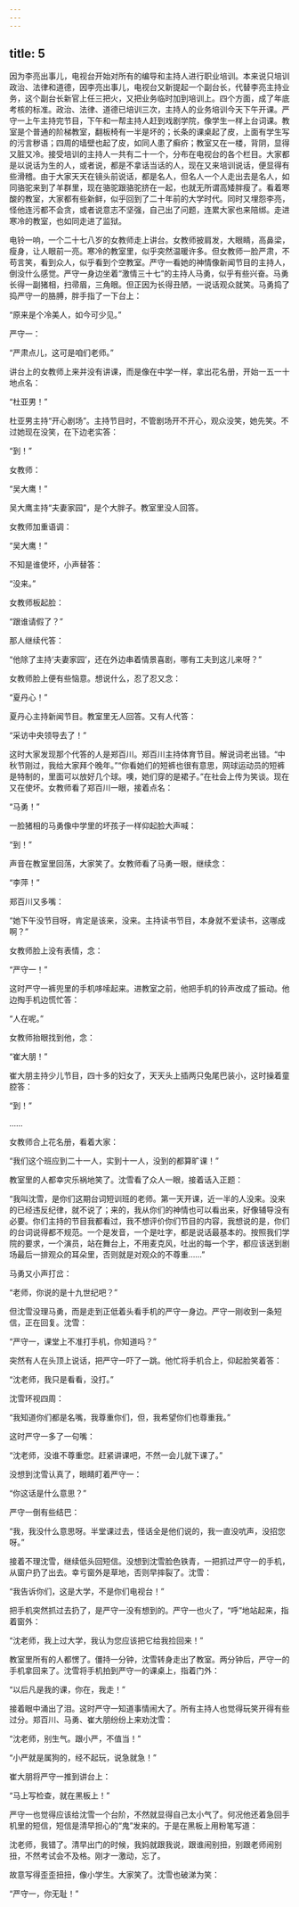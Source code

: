 ```yaml
---
---
---
```

title: 5
---




因为李亮出事儿，电视台开始对所有的编导和主持人进行职业培训。本来说只培训政治、法律和道德，因李亮出事儿，电视台又新提起一个副台长，代替李亮主持业务，这个副台长新官上任三把火，又把业务临时加到培训上。四个方面，成了年底考核的标准。政治、法律、道德已培训三次，主持人的业务培训今天下午开课。严守一上午主持完节目，下午和一帮主持人赶到戏剧学院，像学生一样上台词课。教室是个普通的阶梯教室，翻板椅有一半是坏的；长条的课桌起了皮，上面有学生写的污言秽语；四周的墙壁也起了皮，如同人患了癣疥；教室又在一楼，背阴，显得又脏又冷。接受培训的主持人一共有二十一个，分布在电视台的各个栏目。大家都是以说话为生的人，或者说，都是不拿话当话的人，现在又来培训说话，便显得有些滑稽。由于大家天天在镜头前说话，都是名人，但名人一个人走出去是名人，如同骆驼来到了羊群里，现在骆驼跟骆驼挤在一起，也就无所谓高矮胖瘦了。看着寒酸的教室，大家都有些新鲜，似乎回到了二十年前的大学时代。同时又埋怨李亮，怪他连污都不会贪，或者说意志不坚强，自己出了问题，连累大家也来陪绑。走进寒冷的教室，也如同走进了监狱。

电铃一响，一个二十七八岁的女教师走上讲台。女教师披肩发，大眼睛，高鼻梁，瘦身，让人眼前一亮。寒冷的教室里，似乎突然温暖许多。但女教师一脸严肃，不苟言笑，看到众人，似乎看到个空教室。严守一看她的神情像新闻节目的主持人，倒没什么感觉。严守一身边坐着“激情三十七”的主持人马勇，似乎有些兴奋。马勇长得一副猪相，扫帚眉，三角眼。但正因为长得丑陋，一说话观众就笑。马勇捣了捣严守一的胳膊，胖手指了一下台上：

“原来是个冷美人，如今可少见。”

严守一：

“严肃点儿，这可是咱们老师。”

讲台上的女教师上来并没有讲课，而是像在中学一样，拿出花名册，开始一五一十地点名：

“杜亚男！”

杜亚男主持“开心剧场”。主持节目时，不管剧场开不开心，观众没笑，她先笑。不过她现在没笑，在下边老实答：

“到！”

女教师：

“吴大鹰！”

吴大鹰主持“夫妻家园”，是个大胖子。教室里没人回答。

女教师加重语调：

“吴大鹰！”

不知是谁使坏，小声替答：

“没来。”

女教师板起脸：

“跟谁请假了？”

那人继续代答：

“他除了主持‘夫妻家园’，还在外边串着情景喜剧，哪有工夫到这儿来呀？”

女教师脸上便有些恼意。想说什么，忍了忍又念：

“夏丹心！”

夏丹心主持新闻节目。教室里无人回答。又有人代答：

“采访中央领导去了！”

这时大家发现那个代答的人是郑百川。郑百川主持体育节目。解说词老出错。“中秋节刚过，我给大家拜个晚年。”“你看她们的短裤也很有意思，网球运动员的短裤是特制的，里面可以放好几个球。噢，她们穿的是裙子。”在社会上传为笑谈。现在又在使坏。女教师看了郑百川一眼，接着点名：

“马勇！”

一脸猪相的马勇像中学里的坏孩子一样仰起脸大声喊：

“到！”

声音在教室里回荡，大家笑了。女教师看了马勇一眼，继续念：

“李萍！”

郑百川又多嘴：

“她下午没节目呀，肯定是该来，没来。主持读书节目，本身就不爱读书，这哪成啊？”

女教师脸上没有表情，念：

“严守一！”

这时严守一裤兜里的手机哆嗦起来。进教室之前，他把手机的铃声改成了振动。他边掏手机边慌忙答：

“人在呢。”

女教师抬眼找到他，念：

“崔大朋！”

崔大朋主持少儿节目，四十多的妇女了，天天头上插两只兔尾巴装小，这时操着童腔答：

“到！”

……

女教师合上花名册，看着大家：

“我们这个班应到二十一人，实到十一人，没到的都算旷课！”

教室里的人都幸灾乐祸地笑了。沈雪看了众人一眼，接着话入正题：

“我叫沈雪，是你们这期台词短训班的老师。第一天开课，近一半的人没来。没来的已经违反纪律，就不说了；来的，我从你们的神情也可以看出来，好像辅导没有必要。你们主持的节目我都看过，我不想评价你们节目的内容，我想说的是，你们的台词说得都不规范。一个是发音，一个是吐字，都是说话最基本的。按照我们学院的要求，一个演员，站在舞台上，不用麦克风，吐出的每一个字，都应该送到剧场最后一排观众的耳朵里，否则就是对观众的不尊重……”

马勇又小声打岔：

“老师，你说的是十九世纪吧？”

但沈雪没理马勇，而是走到正低着头看手机的严守一身边。严守一刚收到一条短信，正在回复。沈雪：

“严守一，课堂上不准打手机，你知道吗？”

突然有人在头顶上说话，把严守一吓了一跳。他忙将手机合上，仰起脸笑着答：

“沈老师，我只是看看，没打。”

沈雪环视四周：

“我知道你们都是名嘴，我尊重你们，但，我希望你们也尊重我。”

这时严守一多了一句嘴：

“沈老师，没谁不尊重您。赶紧讲课吧，不然一会儿就下课了。”

没想到沈雪认真了，眼睛盯着严守一：

“你这话是什么意思？”

严守一倒有些结巴：

“我，我没什么意思呀。半堂课过去，怪话全是他们说的，我一直没吭声，没招您呀。”

接着不理沈雪，继续低头回短信。没想到沈雪脸色铁青，一把抓过严守一的手机，从窗户扔了出去。幸亏窗外是草地，否则早摔裂了。沈雪：

“我告诉你们，这是大学，不是你们电视台！”

把手机突然抓过去扔了，是严守一没有想到的。严守一也火了，“呼”地站起来，指着窗外：

“沈老师，我上过大学，我认为您应该把它给我捡回来！”

教室里所有的人都愣了。僵持一分钟，沈雪转身走出了教室。两分钟后，严守一的手机拿回来了。沈雪将手机拍到严守一的课桌上，指着门外：

“以后凡是我的课，你在，我走！”

接着眼中涌出了泪。这时严守一知道事情闹大了。所有主持人也觉得玩笑开得有些过分。郑百川、马勇、崔大朋纷纷上来劝沈雪：

“沈老师，别生气。跟小严，不值当！”

“小严就是属狗的，经不起玩，说急就急！”

崔大朋将严守一推到讲台上：

“马上写检查，就在黑板上！”

严守一也觉得应该给沈雪一个台阶，不然就显得自己太小气了。何况他还着急回手机里的短信，短信是清早担心的“鬼”发来的。于是在黑板上用粉笔写道：

沈老师，我错了。清早出门的时候，我妈就跟我说，跟谁闹别扭，别跟老师闹别扭，不然考试会不及格。刚才一激动，忘了。

故意写得歪歪扭扭，像小学生。大家笑了。沈雪也破涕为笑：

“严守一，你无耻！”